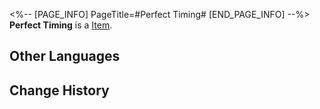 <%-- [PAGE_INFO]
PageTitle=#Perfect Timing#
[END_PAGE_INFO] --%>
{{Item Infobox
|id          = 21014
|image       = Item Perfect Timing.png
|type        = 
|invCategory = Light Cone
|rarity      = 4
|effect      = Light Cone for the Path of {{Color|h|Abundance}}. The Light Cone ability is only effective for characters of this Path.
|description = On a bustling street, he walks and walks. The sunlight closely follows his footsteps.<br />He makes a stop and picks up an umbrella to shade himself from the sun<br />...and from that prying gaze.
}}
'''Perfect Timing''' is a [[Item]].

==Other Languages==
{{Other Languages
|en   = Perfect Timing
|zhs  = 此时恰好
|zht  = 此時恰好
|ja   = {{Rubi|今|いま}}が{{Rubi|丁度|ちょうど}}
|ko   = 알맞은 타이밍
|es   = El momento oportuno
|fr   = Timing parfait
|ru   = Идеальное время
|th   = Perfect Timing
|vi   = Vừa Đúng Lúc
|de   = Perfektes Timing
|id   = Perfect Timing
|pt   = Momento Perfeito
}}

==Change History==
{{Change History|1.0}}